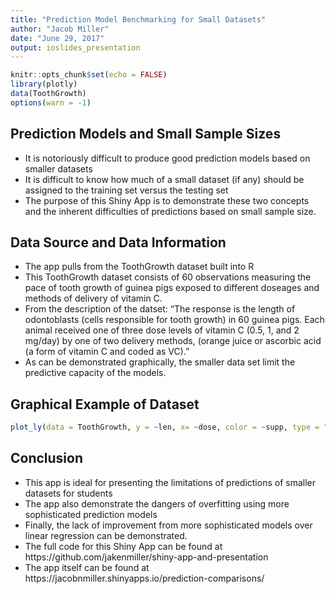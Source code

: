 ```yaml
---
title: "Prediction Model Benchmarking for Small Datasets"
author: "Jacob Miller"
date: "June 29, 2017"
output: ioslides_presentation
---
```


```r
knitr::opts_chunk$set(echo = FALSE)
library(plotly)
data(ToothGrowth)
options(warn = -1)
```


## Prediction Models and Small Sample Sizes

- It is notoriously difficult to produce good prediction models based on smaller datasets
- It is difficult to know how much of a small dataset (if any) should be assigned to the training set versus the testing set
- The purpose of this Shiny App is to demonstrate these two concepts and the inherent difficulties of predictions based on small sample size.

## Data Source and Data Information

- The app pulls from the ToothGrowth dataset built into R
- This ToothGrowth dataset consists of 60 observations measuring the pace of tooth growth of guinea pigs exposed to different doseages and methods of delivery of vitamin C.
- From the description of the datset: "The response is the length of odontoblasts (cells responsible for tooth growth) in 60 guinea pigs. Each animal received one of three dose levels of vitamin C (0.5, 1, and 2 mg/day) by one of two delivery methods, (orange juice or ascorbic acid (a form of vitamin C and coded as VC)."
- As can be demonstrated graphically, the smaller data set limit the predictive capacity of the models.

## Graphical Example of Dataset
```r
plot_ly(data = ToothGrowth, y = ~len, x= ~dose, color = ~supp, type = "box")
```

## Conclusion

- This app is ideal for presenting the limitations of predictions of smaller datasets for students
- The app also demonstrate the dangers of overfitting using more sophisticated prediction models 
- Finally, the lack of improvement from more sophisticated models over linear regression can be demonstrated.
- The full code for this Shiny App can be found at https://github.com/jakenmiller/shiny-app-and-presentation
- The app itself can be found at https://jacobnmiller.shinyapps.io/prediction-comparisons/
